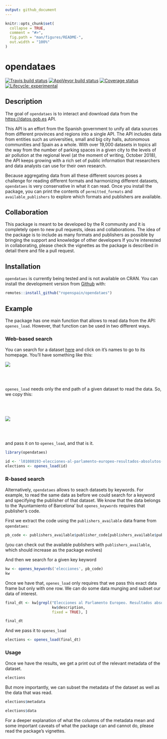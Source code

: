 ```yaml
---
output: github_document
---
```


<!-- README.md is generated from README.Rmd. Please edit that file -->

```r
knitr::opts_chunk$set(
  collapse = TRUE,
  comment = "#>",
  fig.path = "man/figures/README-",
  out.width = "100%"
)
```
# opendataes

[![Travis build status](https://travis-ci.org/rOpenSpain/opendataes.svg?branch=master)](https://travis-ci.org/rOpenSpain/opendataes)
[![AppVeyor build status](https://ci.appveyor.com/api/projects/status/github/rOpenSpain/opendataes?branch=master&svg=true)](https://ci.appveyor.com/project/cimentadaj/opendataes)
[![Coverage status](https://codecov.io/gh/rOpenSpain/opendataes/branch/master/graph/badge.svg)](https://codecov.io/github/rOpenSpain/opendataes?branch=master)
[![Lifecycle: experimental](https://img.shields.io/badge/lifecycle-experimental-orange.svg)](https://www.tidyverse.org/lifecycle/#experimental)

## Description

The goal of `opendataes` is to interact and download data from the [https://datos.gob.es](https://datos.gob.es) API. 

This API is an effort from the Spanish government to unify all data sources from different provinces and regions into a single API. The API includes data from entities such as universities, small and big city halls, autonomous communities and Spain as a whole. With over 19,000 datasets in topics all the way from the number of parking spaces in a given city to the levels of air pollution at the regional level (at the moment of writing, October 2018), the API keeps growing with a rich set of public information that researchers and data analysts can use for their own research.

Because aggregating data from all these different sources poses a challenge for reading different formats and harmonizing different datasets, `opendataes` is very conservative in what it can read. Once you install the package, you can print the contents of `permitted_formats` and `available_publishers` to explore which formats and publishers are available.

## Collaboration

This package is meant to be developed by the R community and it is completely open to new pull requests, ideas and collaborations. The idea of the package is to include as many formats and publishers as possible by bringing the support and knowledge of other developers If you're interested in collaborating, please check the vignettes as the package is described in detail there and file a pull request.

## Installation

`opendataes` is currently being tested and is not available on CRAN. You can install the development version from [Github](https://github.com) with:

``` r
remotes::install_github("ropenspain/opendataes")
```

## Example

The package has one main function that allows to read data from the API: `openes_load`. However, that function can be used in two different ways.

### Web-based search

You can search for a dataset [here](http://datos.gob.es/es/catalogo?_publisher_display_name_limit=0) and click on it's names to go to its homepage. You'll have something like this:

<img src="man/figures/datos_web.png" align="center" />

<br/>
<br/>

`openes_load` needs only the end path of a given dataset to read the data. So, we copy this:

<br/>
<br/>

<img src="man/figures/datos_url.png" align="center"/>

<br/>
<br/>

and pass it on to `openes_load`, and that is it.

```r
library(opendataes)

id <- 'l01080193-elecciones-al-parlamento-europeo-resultados-absolutos-por-seccion-censal-de-la-ciudad-de-barcelona'
elections <- openes_load(id)

```

### R-based search

Alternatively, `opendataes` allows to seach datasets by keywords. For example, to read the same data as before we could search for a keyword and specifying the publisher of that dataset. We know that the data belongs to the 'Ayuntamiento of Barcelona' but `openes_keywords` requires that publisher's code.

First we extract the code using the `publishers_available` data frame from `opendataes`:

```r
pb_code <- publishers_available$publisher_code[publishers_available$publishers == 'Ayuntamiento de Barcelona']
```

(you can check out the available publishers with `publishers_available`, which should increase as the package evolves)

And then we search for a given key keyword

```r

kw <- openes_keywords('elecciones', pb_code)
kw

```

Once we have that, `openes_load` only requires that we pass this exact data frame but only with one row. We can do some data munging and subset our data of interest.

```r
final_dt <- kw[grepl("Elecciones al Parlamento Europeo. Resultados absolutos por sección censal de la ciudad de Barcelona",
                     kw$description,
                     fixed = TRUE), ]

final_dt
```

And we pass it to `openes_load`

```r
elections <- openes_load(final_dt)
```

### Usage

Once we have the results, we get a print out of the relevant metadata of the dataset.

```r
elections
```

But more importantly, we can subset the metadata of the dataset as well as the data that was read.

```r
elections$metadata
```

```r
elections$data
```

For a deeper explanation of what the columns of the metadata mean and some important caveats of what the package can and cannot do, please read the package's vignettes.
